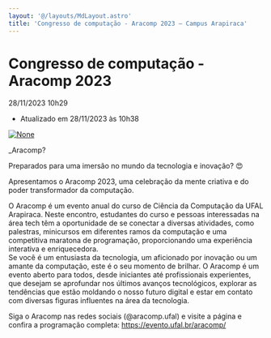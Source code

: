 ```yaml
---
layout: '@/layouts/MdLayout.astro'
title: 'Congresso de computação - Aracomp 2023 — Campus Arapiraca'
---
```




Congresso de computação - Aracomp 2023
======================================






  

28/11/2023 10h29

 - Atualizado em 28/11/2023 às 10h38
 










[<Image src="https://arapiraca.ufal.br/graduacao/ciencia-da-computacao/institucional/informes/aracomp-2023/%40%40images/29da7caa-774e-44c9-9cc6-9dd605f62f2f.png" alt="None" inferSize />](/cpt/institucional/informes/aracomp-2023/%40%40images/c2e87e51-bd90-479b-b6e2-25160aef4866.png)

\_Aracomp?


Preparados para uma imersão no mundo da tecnologia e inovação? 😍


Apresentamos o Aracomp 2023, uma celebração da mente criativa e do poder transformador da computação.


O Aracomp é um evento anual do curso de Ciência da Computação da UFAL Arapiraca. Neste encontro, estudantes do curso e pessoas interessadas na área tech têm a oportunidade de se conectar a diversas atividades, como palestras, minicursos em diferentes ramos da computação e uma competitiva maratona de programação, proporcionando uma experiência interativa e enriquecedora.  
Se você é um entusiasta da tecnologia, um aficionado por inovação ou um amante da computação, este é o seu momento de brilhar. O Aracomp é um evento aberto para todos, desde iniciantes até profissionais experientes, que desejam se aprofundar nos últimos avanços tecnológicos, explorar as tendências que estão moldando o nosso futuro digital e estar em contato com diversas figuras influentes na área da tecnologia.



Siga o Aracomp nas redes sociais (@aracomp.ufal) e visite a página e confira a programação completa: https://evento.ufal.br/aracomp/












